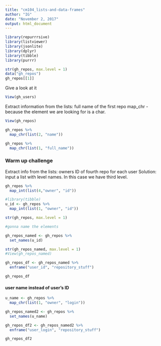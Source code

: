 ```yaml
---
title: "cm104_lists-and-data-frames"
author: "IG"
date: "November 2, 2017"
output: html_document
---
```

```r
library(repurrrsive)
library(listviewer)
library(jsonlite)
library(dplyr)
library(tibble)
library(purrr)
```

```r
str(gh_repos, max.level = 1)
data("gh_repos")
gh_repos[[1]]
```
Give a look at it
```r
View(gh_users)
```

Extract information from the lists: full name of the first repo
map_chr - because the element we are looking for is a char.
```r
View(gh_repos)

gh_repos %>% 
  map_chr(list(2, "name"))

gh_repos %>% 
  map_chr(list(1, "full_name"))
```
### Warm up challenge
Extract info from the lists: owners ID of fourth repo for each user
Solution: input a list with level names. In this case we have third level.
```r
gh_repos %>% 
  map_int(list(4,"owner", "id"))
```
```r
#library(tibble)
u_id <- gh_repos %>% 
  map_int(list(1, "owner", "id"))

str(gh_repos, max.level = 1)

#gonna name the elements

gh_repos_named <- gh_repos %>% 
  set_names(u_id)

str(gh_repos_named, max.level = 1)
#View(gh_repos_named)

gh_repos_df <- gh_repos_named %>% 
  enframe("user_id", "repository_stuff")

gh_repos_df
```

#### user name instead of user's ID
```r
u_name <- gh_repos %>% 
  map_chr(list(1, "owner", "login"))

gh_repos_named2 <- gh_repos %>% 
  set_names(u_name)

gh_repos_df2 <- gh_repos_named2 %>% 
  enframe("user_login", "repository_stuff")

gh_repos_df2

```







 
 
